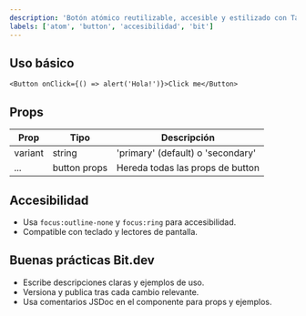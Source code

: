 ```yaml
---
description: 'Botón atómico reutilizable, accesible y estilizado con Tailwind. Exportado y documentado para Bit.dev.'
labels: ['atom', 'button', 'accesibilidad', 'bit']
---
```



## Uso básico

```tsx
<Button onClick={() => alert('Hola!')}>Click me</Button>
```

## Props

| Prop    | Tipo         | Descripción                       |
| ------- | ------------ | --------------------------------- |
| variant | string       | 'primary' (default) o 'secondary' |
| ...     | button props | Hereda todas las props de button  |

## Accesibilidad

- Usa `focus:outline-none` y `focus:ring` para accesibilidad.
- Compatible con teclado y lectores de pantalla.

## Buenas prácticas Bit.dev

- Escribe descripciones claras y ejemplos de uso.
- Versiona y publica tras cada cambio relevante.
- Usa comentarios JSDoc en el componente para props y ejemplos.
